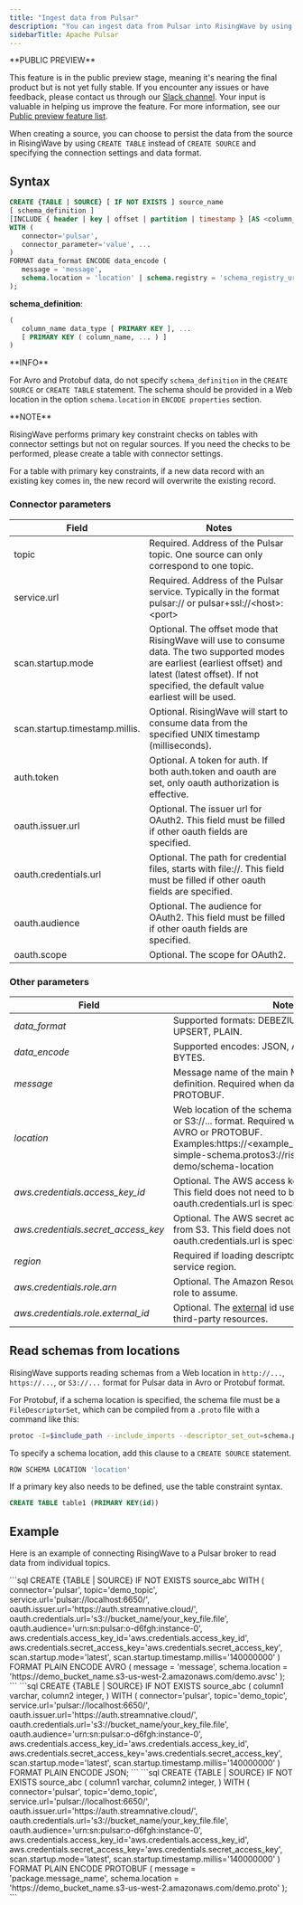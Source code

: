 ```yaml
---
title: "Ingest data from Pulsar"
description: "You can ingest data from Pulsar into RisingWave by using the Pulsar source connector in RisingWave."
sidebarTitle: Apache Pulsar
---
```


<Note>
**PUBLIC PREVIEW**

This feature is in the public preview stage, meaning it's nearing the final product but is not yet fully stable. If you encounter any issues or have feedback, please contact us through our [Slack channel](https://www.risingwave.com/slack). Your input is valuable in helping us improve the feature. For more information, see our [Public preview feature list](../../changelog/product-lifecycle#features-in-the-public-preview-stage).
</Note>

When creating a source, you can choose to persist the data from the source in RisingWave by using `CREATE TABLE` instead of `CREATE SOURCE` and specifying the connection settings and data format.

## Syntax

```sql
CREATE {TABLE | SOURCE} [ IF NOT EXISTS ] source_name
[ schema_definition ]
[INCLUDE { header | key | offset | partition | timestamp } [AS <column_name>]]
WITH (
   connector='pulsar',
   connector_parameter='value', ...
)
FORMAT data_format ENCODE data_encode (
   message = 'message',
   schema.location = 'location' | schema.registry = 'schema_registry_url'
);
```

**schema\_definition**:

```sql
(
   column_name data_type [ PRIMARY KEY ], ...
   [ PRIMARY KEY ( column_name, ... ) ]
)
```

<Note>
**INFO**

For Avro and Protobuf data, do not specify `schema_definition` in the `CREATE SOURCE` or `CREATE TABLE` statement. The schema should be provided in a Web location in the option `schema.location` in `ENCODE properties` section.
</Note>

<Info>
**NOTE**

RisingWave performs primary key constraint checks on tables with connector settings but not on regular sources. If you need the checks to be performed, please create a table with connector settings.

For a table with primary key constraints, if a new data record with an existing key comes in, the new record will overwrite the existing record.
</Info>

### Connector parameters

| Field                          | Notes                                                                                                                                                                                                             |
| ------------------------------ | ----------------------------------------------------------------------------------------------------------------------------------------------------------------------------------------------------------------- |
| topic                          | Required. Address of the Pulsar topic. One source can only correspond to one topic.                                                                                                                               |
| service.url                    | Required. Address of the Pulsar service. Typically in the format pulsar:// or pulsar+ssl://\<host>:\<port>                                                                                                          |
| scan.startup.mode              | Optional. The offset mode that RisingWave will use to consume data. The two supported modes are earliest (earliest offset) and latest (latest offset). If not specified, the default value earliest will be used. |
| scan.startup.timestamp.millis. | Optional. RisingWave will start to consume data from the specified UNIX timestamp (milliseconds).                                                                                                                 |
| auth.token                     | Optional. A token for auth. If both auth.token and oauth are set, only oauth authorization is effective.                                                                                                          |
| oauth.issuer.url               | Optional. The issuer url for OAuth2\. This field must be filled if other oauth fields are specified.                                                                                                              |
| oauth.credentials.url          | Optional. The path for credential files, starts with file://. This field must be filled if other oauth fields are specified.                                                                                      |
| oauth.audience                 | Optional. The audience for OAuth2\. This field must be filled if other oauth fields are specified.                                                                                                                |
| oauth.scope                    | Optional. The scope for OAuth2.                                                                                                                                                                                   |

### Other parameters

| Field                                 | Notes                                                                                                                                                                                                                                     |
| ------------------------------------- | ----------------------------------------------------------------------------------------------------------------------------------------------------------------------------------------------------------------------------------------- |
| _data\_format_                        | Supported formats: DEBEZIUM, MAXWELL, CANAL, UPSERT, PLAIN.                                                                                                                                                                               |
| _data\_encode_                        | Supported encodes: JSON, AVRO, PROTOBUF, CSV, BYTES.                                                                                                                                                                                      |
| _message_                             | Message name of the main Message in schema definition. Required when data\_encode is PROTOBUF.                                                                                                                                            |
| _location_                            | Web location of the schema file in http://..., https://..., or S3://... format. Required when data\_encode is AVRO or PROTOBUF. Examples:https://\<example\_host>/risingwave/proto-simple-schema.protos3://risingwave-demo/schema-location |
| _aws.credentials.access\_key\_id_     | Optional. The AWS access key for loading from S3\. This field does not need to be filled if oauth.credentials.url is specified to a local path.                                                                                           |
| _aws.credentials.secret\_access\_key_ | Optional. The AWS secret access key for loading from S3\. This field does not need to be filled if oauth.credentials.url is specified to a local path.                                                                                    |
| _region_                              | Required if loading descriptors from S3\. The AWS service region.                                                                                                                                                                         |
| _aws.credentials.role.arn_            | Optional. The Amazon Resource Name (ARN) of the role to assume.                                                                                                                                                                           |
| _aws.credentials.role.external\_id_   | Optional. The [external](https://aws.amazon.com/blogs/security/how-to-use-external-id-when-granting-access-to-your-aws-resources/) id used to authorize access to third-party resources.                                                  |

## Read schemas from locations

RisingWave supports reading schemas from a Web location in `http://...`, `https://...`, or `S3://...` format for Pulsar data in Avro or Protobuf format.

For Protobuf, if a schema location is specified, the schema file must be a `FileDescriptorSet`, which can be compiled from a `.proto` file with a command like this:

```bash
protoc -I=$include_path --include_imports --descriptor_set_out=schema.pb schema.proto
```

To specify a schema location, add this clause to a `CREATE SOURCE` statement.

```bash
ROW SCHEMA LOCATION 'location'
```

If a primary key also needs to be defined, use the table constraint syntax.

```sql
CREATE TABLE table1 (PRIMARY KEY(id))
```

## Example

Here is an example of connecting RisingWave to a Pulsar broker to read data from individual topics.

<Tabs>
   <Tab title="Avro">
```sql
CREATE {TABLE | SOURCE} IF NOT EXISTS source_abc
WITH (
   connector='pulsar',
   topic='demo_topic',
   service.url='pulsar://localhost:6650/',
   oauth.issuer.url='https://auth.streamnative.cloud/',
   oauth.credentials.url='s3://bucket_name/your_key_file.file',
   oauth.audience='urn:sn:pulsar:o-d6fgh:instance-0',
   aws.credentials.access_key_id='aws.credentials.access_key_id',
   aws.credentials.secret_access_key='aws.credentials.secret_access_key',
   scan.startup.mode='latest',
   scan.startup.timestamp.millis='140000000'
) FORMAT PLAIN ENCODE AVRO (
   message = 'message',
   schema.location = 'https://demo_bucket_name.s3-us-west-2.amazonaws.com/demo.avsc'
);
```
   </Tab>
   <Tab title="JSON">
```sql
CREATE {TABLE | SOURCE} IF NOT EXISTS source_abc (
   column1 varchar,
   column2 integer,
)
WITH (
   connector='pulsar',
   topic='demo_topic',
   service.url='pulsar://localhost:6650/',
   oauth.issuer.url='https://auth.streamnative.cloud/',
   oauth.credentials.url='s3://bucket_name/your_key_file.file',
   oauth.audience='urn:sn:pulsar:o-d6fgh:instance-0',
   aws.credentials.access_key_id='aws.credentials.access_key_id',
   aws.credentials.secret_access_key='aws.credentials.secret_access_key',
   scan.startup.mode='latest',
   scan.startup.timestamp.millis='140000000'
) FORMAT PLAIN ENCODE JSON;
```

   </Tab>
   <Tab title="Protobuf">
```sql
CREATE {TABLE | SOURCE} IF NOT EXISTS source_abc (
   column1 varchar,
   column2 integer,
)
WITH (
   connector='pulsar',
   topic='demo_topic',
   service.url='pulsar://localhost:6650/',
   oauth.issuer.url='https://auth.streamnative.cloud/',
   oauth.credentials.url='s3://bucket_name/your_key_file.file',
   oauth.audience='urn:sn:pulsar:o-d6fgh:instance-0',
   aws.credentials.access_key_id='aws.credentials.access_key_id',
   aws.credentials.secret_access_key='aws.credentials.secret_access_key',
   scan.startup.mode='latest',
   scan.startup.timestamp.millis='140000000'
) FORMAT PLAIN ENCODE PROTOBUF (
   message = 'package.message_name',
   schema.location = 'https://demo_bucket_name.s3-us-west-2.amazonaws.com/demo.proto'
);
```
   </Tab>
</Tabs>



